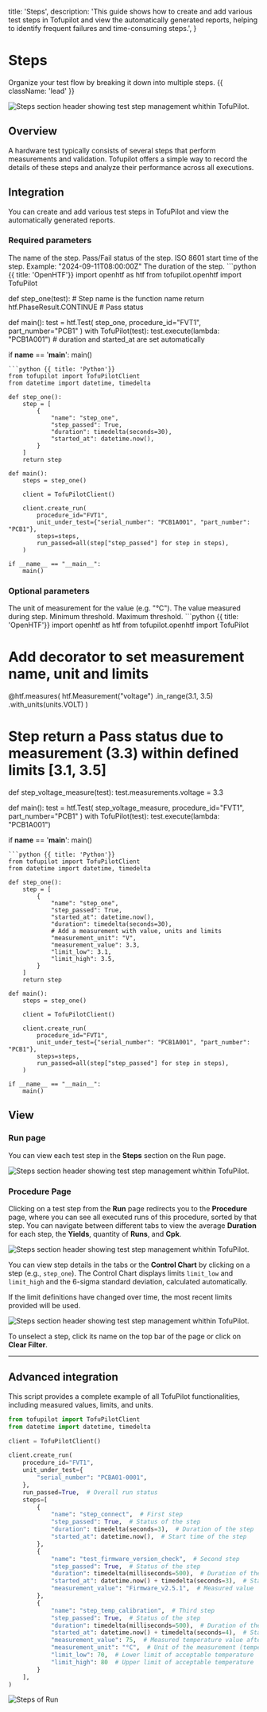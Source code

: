   title: 'Steps',
  description:
    'This guide shows how to create and add various test steps in Tofupilot and view the automatically generated reports, helping to identify frequent failures and time-consuming steps.',
}

# Steps
Organize your test flow by breaking it down into multiple steps. {{ className: 'lead' }}

<Image
  src="/steps-header.png"
  alt="Steps section header showing test step management whithin TofuPilot."
/>

## Overview
A hardware test typically consists of several steps that perform measurements and validation. Tofupilot offers a simple way to record the details of these steps and analyze their performance across all executions.


## Integration
You can create and add various test steps in TofuPilot and view the automatically generated reports.

### Required parameters
<Properties>
  <Property name="name" type="str">
    The name of the step.
  </Property>
  <Property name="step_passed" type="bool">
    Pass/Fail status of the step.
  </Property>
  <Property name="started_at" type="datetime">
    ISO 8601 start time of the step. Example: "2024-09-11T08:00:00Z"
  </Property>
  <Property name="duration" type="timedelta">
    The duration of the step.
  </Property>
</Properties>

<CodeGroup>
```python {{ title: 'OpenHTF'}}
import openhtf as htf
from tofupilot.openhtf import TofuPilot

def step_one(test):                       # Step name is the function name
    return htf.PhaseResult.CONTINUE       # Pass status

def main():
    test = htf.Test(
        step_one,
        procedure_id="FVT1",
        part_number="PCB1"
    )
    with TofuPilot(test):
        test.execute(lambda: "PCB1A001")  # duration and started_at are set automatically

if __name__ == '__main__':
    main()
```
```python {{ title: 'Python'}}
from tofupilot import TofuPilotClient
from datetime import datetime, timedelta

def step_one():
    step = [
        {
            "name": "step_one",
            "step_passed": True,
            "duration": timedelta(seconds=30),
            "started_at": datetime.now(),
        }
    ]
    return step

def main():
    steps = step_one()

    client = TofuPilotClient()

    client.create_run(
        procedure_id="FVT1",
        unit_under_test={"serial_number": "PCB1A001", "part_number": "PCB1"},
        steps=steps,
        run_passed=all(step["step_passed"] for step in steps),
    )

if __name__ == "__main__":
    main()
```
</CodeGroup>



### Optional parameters
<Properties>
  <Property name="measurement_unit" type="str">
    The unit of measurement for the value (e.g. "°C").
  </Property>
  <Property name="measurement_value" type="float">
    The value measured during step.
  </Property>
  <Property name="limit_low" type="float">
    Minimum threshold.
  </Property>
  <Property name="limit_high" type="float">
    Maximum threshold.
  </Property>
</Properties>


<CodeGroup>
```python {{ title: 'OpenHTF'}}
import openhtf as htf
from tofupilot.openhtf import TofuPilot

# Add decorator to set measurement name, unit and limits
@htf.measures(
    htf.Measurement("voltage")
    .in_range(3.1, 3.5)
    .with_units(units.VOLT)
)
# Step return a Pass status due to measurement (3.3) within defined limits [3.1, 3.5]
def step_voltage_measure(test):
    test.measurements.voltage = 3.3

def main():
    test = htf.Test(
        step_voltage_measure,
        procedure_id="FVT1",
        part_number="PCB1"
    )
    with TofuPilot(test):
        test.execute(lambda: "PCB1A001")

if __name__ == '__main__':
    main()
```
```python {{ title: 'Python'}}
from tofupilot import TofuPilotClient
from datetime import datetime, timedelta

def step_one():
    step = [
        {
            "name": "step_one",
            "step_passed": True,
            "started_at": datetime.now(),
            "duration": timedelta(seconds=30),
            # Add a measurement with value, units and limits
            "measurement_unit": "V",
            "measurement_value": 3.3,
            "limit_low": 3.1,
            "limit_high": 3.5,
        }
    ]
    return step

def main():
    steps = step_one()

    client = TofuPilotClient()

    client.create_run(
        procedure_id="FVT1",
        unit_under_test={"serial_number": "PCB1A001", "part_number": "PCB1"},
        steps=steps,
        run_passed=all(step["step_passed"] for step in steps),
    )

if __name__ == "__main__":
    main()
```
</CodeGroup>

## View

### Run page
You can view each test step in the **Steps** section on the Run page.

<Image
  src="/steps-page-run.png"
  alt="Steps section header showing test step management whithin TofuPilot."
/>

### Procedure Page
Clicking on a test step from the **Run** page redirects you to the **Procedure** page, where you can see all executed runs of this procedure, sorted by that step. You can navigate between different tabs to view the average **Duration** for each step, the **Yields**, quantity of **Runs**, and **Cpk**.


<Image
  src="/steps-page-procedure1.png"
  alt="Steps section header showing test step management whithin TofuPilot."
/>

You can view step details in the tabs or the **Control Chart** by clicking on a step (e.g., `step_one`). The Control Chart displays limits `limit_low` and `limit_high` and the 6-sigma standard deviation, calculated automatically.


<Note>
  If the limit definitions have changed over time, the most recent limits
  provided will be used.
</Note>


<Image
  src="/steps-page-procedure2.png"
  alt="Steps section header showing test step management whithin TofuPilot."
/>

To unselect a step, click its name on the top bar of the page or click on **Clear Filter**.

---

## Advanced integration

This script provides a complete example of all TofuPilot functionalities, including measured values, limits, and units.

<CodeGroup label="create_run_with_steps_complete.py">



```python {{ title: 'Python client'}}
from tofupilot import TofuPilotClient
from datetime import datetime, timedelta

client = TofuPilotClient()

client.create_run(
    procedure_id="FVT1",
    unit_under_test={
        "serial_number": "PCBA01-0001",
    },
    run_passed=True,  # Overall run status
    steps=[
        {
            "name": "step_connect",  # First step
            "step_passed": True,  # Status of the step
            "duration": timedelta(seconds=3),  # Duration of the step
            "started_at": datetime.now(),  # Start time of the step
        },
        {
            "name": "test_firmware_version_check",  # Second step
            "step_passed": True,  # Status of the step
            "duration": timedelta(milliseconds=500),  # Duration of the step (<1s)
            "started_at": datetime.now() + timedelta(seconds=3),  # Start time of the second step
            "measurement_value": "Firmware_v2.5.1",  # Measured value
        },
        {
            "name": "step_temp_calibration",  # Third step
            "step_passed": True,  # Status of the step
            "duration": timedelta(milliseconds=500),  # Duration of the step (<1s)
            "started_at": datetime.now() + timedelta(seconds=4),  # Start time of the fourth step
            "measurement_value": 75,  # Measured temperature value after calibration
            "measurement_unit": "°C",  # Unit of the measurement (temperature)
            "limit_low": 70,  # Lower limit of acceptable temperature
            "limit_high": 80  # Upper limit of acceptable temperature
        }
    ],
)
```
</CodeGroup>

<Image src="/steps-run.png" alt="Steps of Run" />
